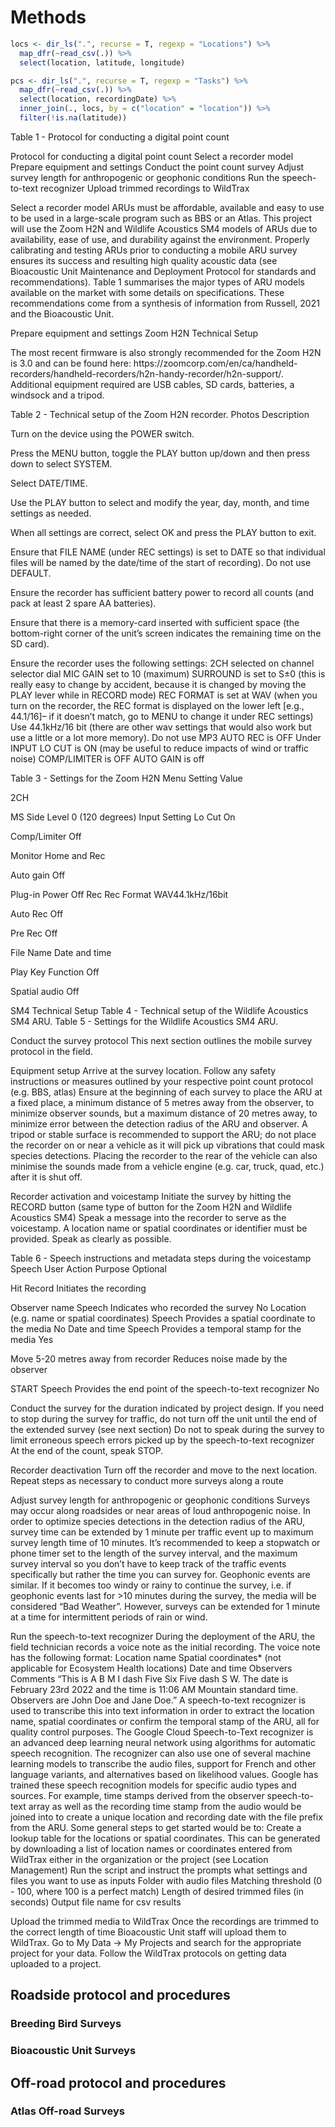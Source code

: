 # Methods

```r

locs <- dir_ls(".", recurse = T, regexp = "Locations") %>%
  map_dfr(~read_csv(.)) %>%
  select(location, latitude, longitude)

pcs <- dir_ls(".", recurse = T, regexp = "Tasks") %>%
  map_dfr(~read_csv(.)) %>%
  select(location, recordingDate) %>%
  inner_join(., locs, by = c("location" = "location")) %>%
  filter(!is.na(latitude))

```



Table 1 - Protocol for conducting a digital point count

Protocol for conducting a digital point count
Select a recorder model
Prepare equipment and settings
Conduct the point count survey
Adjust survey length for anthropogenic or geophonic conditions
Run the speech-to-text recognizer 
Upload trimmed recordings to WildTrax


Select a recorder model
	ARUs must be affordable, available and easy to use to be used in a large-scale program such as BBS or an Atlas. This project will use the Zoom H2N and Wildlife Acoustics SM4 models of ARUs due to availability, ease of use, and durability against the environment. Properly calibrating and testing ARUs prior to conducting a mobile ARU survey ensures its success and resulting high quality acoustic data (see Bioacoustic Unit Maintenance and Deployment Protocol for standards and recommendations). Table 1 summarises the major types of ARU models available on the market with some details on specifications. These recommendations come from a synthesis of information from Russell, 2021 and the Bioacoustic Unit. 

Prepare equipment and settings
Zoom H2N Technical Setup

The most recent firmware is also strongly recommended for the Zoom H2N is 3.0 and can be found here: https://zoomcorp.com/en/ca/handheld-recorders/handheld-recorders/h2n-handy-recorder/h2n-support/. Additional equipment required are USB cables, SD cards, batteries, a windsock and a tripod.

Table 2 - Technical setup of the Zoom H2N recorder.
Photos
Description


Turn on the device using the POWER switch. 


Press the MENU button, toggle the PLAY button up/down and then press down to select SYSTEM. 


Select DATE/TIME. 


Use the PLAY button to select and modify the year, day, month, and time settings as needed. 


When all settings are correct, select OK and press the PLAY button to exit. 


Ensure that FILE NAME (under REC settings) is set to DATE so that individual files will be named by the date/time of the start of recording). Do not use DEFAULT. 


Ensure the recorder has sufficient battery power to record all counts (and pack at least 2 spare AA batteries). 


Ensure that there is a memory-card inserted with sufficient space (the bottom-right corner of the unit’s screen indicates the remaining time on the SD card). 


Ensure the recorder uses the following settings:
2CH selected on channel selector dial
MIC GAIN set to 10 (maximum)
SURROUND is set to S±0 (this is really easy to change by accident, because it is changed by moving the PLAY lever while in RECORD mode)
REC FORMAT is set at WAV (when you turn on the recorder, the REC format is displayed on the lower left [e.g., 44.1/16]– if it doesn’t match, go to MENU to change it under REC settings)
Use 44.1kHz/16 bit (there are other wav settings that would also work but use a little or a lot more memory). Do not use MP3
AUTO REC is OFF
Under INPUT
LO CUT is ON (may be useful to reduce impacts of wind or traffic noise)
COMP/LIMITER is OFF
AUTO GAIN is off


Table 3 - Settings for the Zoom H2N
Menu
Setting
Value


2CH




MS Side Level
0 (120 degrees)
Input Setting
Lo Cut
On


Comp/Limiter
Off


Monitor
Home and Rec


Auto gain
Off


Plug-in Power
Off
Rec
Rec Format
WAV44.1kHz/16bit


Auto Rec
Off


Pre Rec
Off


File Name
Date and time


Play Key Function
Off


Spatial audio
Off


SM4 Technical Setup
Table 4 - Technical setup of the Wildlife Acoustics SM4 ARU.
Table 5 - Settings for the Wildlife Acoustics SM4 ARU.

Conduct the survey protocol
This next section outlines the mobile survey protocol in the field.

Equipment setup
Arrive at the survey location. Follow any safety instructions or measures outlined by your respective point count protocol (e.g. BBS, atlas)
Ensure at the beginning of each survey to place the ARU at a fixed place, a minimum distance of 5 metres away from the observer, to minimize observer sounds, but a maximum distance of 20 metres away, to minimize error between the detection radius of the ARU and observer. 
A tripod or stable surface is recommended to support the ARU; do not place the recorder on or near a vehicle as it will pick up vibrations that could mask species detections. 
Placing the recorder to the rear of the vehicle can also minimise the sounds made from a vehicle engine (e.g. car, truck, quad, etc.) after it is shut off.

Recorder activation and voicestamp
Initiate the survey by hitting the RECORD button (same type of button for the Zoom H2N and Wildlife Acoustics SM4)
Speak a message into the recorder to serve as the voicestamp. A location name or spatial coordinates or identifier must be provided.  Speak as clearly as possible. 

Table 6 - Speech instructions and metadata steps during the voicestamp
Speech
User Action
Purpose
Optional


Hit Record
Initiates the recording


Observer name
Speech
Indicates who recorded the survey
No
Location (e.g. name or spatial coordinates)
Speech
Provides a spatial coordinate to the media
No
Date and time
Speech
Provides a temporal stamp for the media
Yes


Move 5-20 metres away from recorder
Reduces noise made by the observer


START
Speech
Provides the end point of the speech-to-text recognizer
No


Conduct the survey for the duration indicated by project design. If you need to stop during the survey for traffic, do not turn off the unit until the end of the extended survey (see next section)
Do not to speak during the survey to limit erroneous speech errors picked up by the speech-to-text recognizer
At the end of the count, speak STOP.

Recorder deactivation
Turn off the recorder and move to the next location. Repeat steps as necessary to conduct more surveys along a route

Adjust survey length for anthropogenic or geophonic conditions
Surveys may occur along roadsides or near areas of loud anthropogenic noise. In order to optimize species detections in the detection radius of the ARU, survey time can be extended by 1 minute per traffic event up to maximum survey length time of 10 minutes. It’s recommended to keep a stopwatch or phone timer set to the length of the survey interval,  and the maximum survey interval so you don’t have to keep track of the traffic events specifically but rather the time you can survey for. Geophonic events are similar. If it becomes too windy or rainy to continue the survey, i.e. if geophonic events last for >10 minutes during the survey, the media will be considered “Bad Weather”. However, surveys can be extended for 1 minute at a time for intermittent periods of rain or wind.


Run the speech-to-text recognizer
During the deployment of the ARU, the field technician records a voice note as the initial recording. The voice note has the following format:
Location name
Spatial coordinates* (not applicable for Ecosystem Health locations)
Date and time
Observers
Comments
“This is A B M I dash Five Six Five dash S W. The date is February 23rd 2022 and the time is 11:06 AM Mountain standard time. Observers are John Doe and Jane Doe.”
A speech-to-text recognizer is used to transcribe this into text information in order to extract the location name, spatial coordinates or confirm the temporal stamp of the ARU, all for quality control purposes. The Google Cloud Speech-to-Text recognizer is an advanced deep learning neural network using algorithms for automatic speech recognition. The recognizer can also use one of several machine learning models to transcribe the audio files, support for French and other language variants, and alternatives based on likelihood values. Google has trained these speech recognition models for specific audio types and sources. For example, time stamps derived from the observer speech-to-text array as well as the recording time stamp from the audio would be joined into to create a unique location and recording date with the file prefix from the ARU. Some general steps to get started would be to:
Create a lookup table for the locations or spatial coordinates. This can be generated by downloading a list of location names or coordinates entered from WildTrax either in the organization or the project (see Location Management)
Run the script and instruct the prompts what settings and files you want to use as inputs
Folder with audio files
Matching threshold (0 - 100, where 100 is a perfect match)
Length of desired trimmed files (in seconds)
Output file name for csv results

Upload the trimmed media to WildTrax
	Once the recordings are trimmed to the correct length of time Bioacoustic Unit staff will upload them to WildTrax. Go to My Data -> My Projects and search for the appropriate project for your data. Follow the WildTrax protocols on getting data uploaded to a project. 


## Roadside protocol and procedures

### Breeding Bird Surveys

### Bioacoustic Unit Surveys

## Off-road protocol and procedures

### Atlas Off-road Surveys
